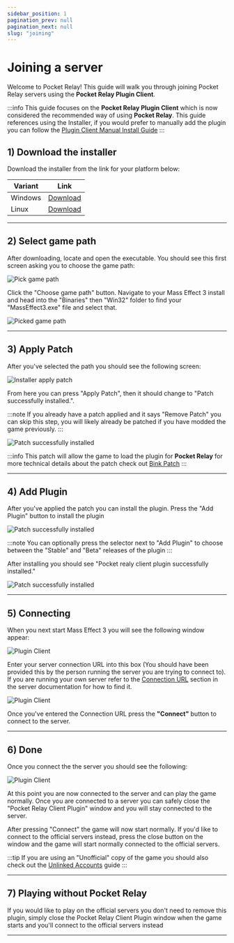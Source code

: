 ```yaml
---
sidebar_position: 1
pagination_prev: null
pagination_next: null
slug: "joining"
---
```



# Joining a server

Welcome to Pocket Relay! This guide will walk you through joining Pocket Relay servers using the **Pocket Relay Plugin Client**.

:::info
This guide focuses on the **Pocket Relay Plugin Client** which is now considered the recommended way of using **Pocket Relay**. This
guide references using the Installer, if you would prefer to manually add the plugin you can follow the [Plugin Client Manual Install Guide](4-plugin-client-manual.mdx)
:::

## 1) Download the installer

Download the installer from the link for your platform below:

| Variant                 | Link                                                                                                                             |
| ----------------------- | -------------------------------------------------------------------------------------------------------------------------------- |
| <WindowsIcon /> Windows | [Download](https://github.com/PocketRelay/PocketRelayPluginInstaller/releases/latest/download/pocket-relay-plugin-installer.exe) |
| <LinuxIcon /> Linux     | [Download](https://github.com/PocketRelay/PocketRelayPluginInstaller/releases/latest/download/pocket-relay-plugin-installer)     |

---

## 2) Select game path

After downloading, locate and open the executable. You should see this first screen asking you to choose the game path:

![Pick game path](./img/installer-pick-path.png)

Click the "Choose game path" button. Navigate to your Mass Effect 3 install and head into the "Binaries" then "Win32" folder to find your "MassEffect3.exe" file and select that.

![Picked game path](./img/installer-pick-path-done.png)

---

## 3) Apply Patch

After you've selected the path you should see the following screen:

![Installer apply patch](./img/installer-picked-path.png)

From here you can press "Apply Patch", then it should change to "Patch successfully installed.".

:::note
If you already have a patch applied and it says "Remove Patch" you can skip this step, you will
likely already be patched if you have modded the game previously.
:::

![Patch successfully installed](./img/installer-patched.png)

:::info
This patch will allow the game to load the plugin for **Pocket Relay** for more technical details about the patch check out [Bink Patch](../technical/client/bink-patch.md)
:::

---

## 4) Add Plugin

After you've applied the patch you can install the plugin. Press the "Add Plugin" button to install the plugin

![Patch successfully installed](./img/installer-patched.png)

:::note
You can optionally press the selector next to "Add Plugin" to choose between the "Stable" and "Beta" releases of the plugin
:::

After installing you should see "Pocket realy client plugin successfully installed."

![Patch successfully installed](./img/installer-plugin-installed.png)

---

## 5) Connecting

When you next start Mass Effect 3 you will see the following window appear:

![Plugin Client](./img/plugin-client.png)

Enter your server connection URL into this box (You should have been provided this by the person running the server you are trying to connect to). If you
are running your own server refer to the [Connection URL](../server/2-executable.mdx#4-connection-url) section in the server documentation for how to find it.

![Plugin Client](./img/plugin-client-url.png)

Once you've entered the Connection URL press the **"Connect"** button to connect to the server.

---

## 6) Done

Once you connect the the server you should see the following:

![Plugin Client](./img/plugin-client-connected.png)

At this point you are now connected to the server and can play the game normally. Once you are connected to a server you can safely close the "Pocket Relay Client Plugin" window
and you will stay connected to the server.

After pressing "Connect" the game will now start normally. If you'd like to connect to the official servers instead, press the close button on the window and the game will start
normally connected to the official servers.

:::tip
If you are using an "Unofficial" copy of the game you should also check out the [Unlinked Accounts](./8-unlinked-accounts.md) guide
:::

---

## 7) Playing without Pocket Relay

If you would like to play on the official servers you don't need to remove this plugin, simply close the Pocket Relay Client Plugin window when the game
starts and you'll connect to the official servers instead

---
